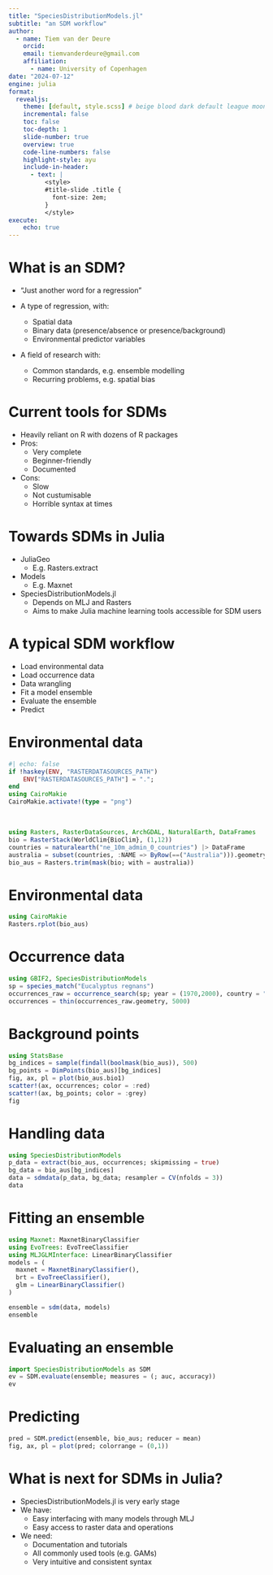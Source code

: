 ```yaml
---
title: "SpeciesDistributionModels.jl"
subtitle: "an SDM workflow"
author:
  - name: Tiem van der Deure
    orcid:
    email: tiemvanderdeure@gmail.com
    affiliation:
      - name: University of Copenhagen
date: "2024-07-12"
engine: julia
format:
  revealjs:
    theme: [default, style.scss] # beige blood dark default league moon night serif simple sky solarized
    incremental: false
    toc: false
    toc-depth: 1
    slide-number: true
    overview: true
    code-line-numbers: false
    highlight-style: ayu
    include-in-header:
      - text: |
          <style>
          #title-slide .title {
            font-size: 2em;
          }
          </style>
execute:
    echo: true
---
```


# What is an SDM?

- "Just another word for a regression"

- A type of regression, with:
  - Spatial data
  - Binary data (presence/absence or presence/background)
  - Environmental predictor variables

- A field of research with:
  - Common standards, e.g. ensemble modelling
  - Recurring problems, e.g. spatial bias


# Current tools for SDMs
- Heavily reliant on R with dozens of R packages
- Pros:
  - Very complete
  - Beginner-friendly
  - Documented
- Cons:
  - Slow
  - Not custumisable
  - Horrible syntax at times

# Towards SDMs in Julia
- JuliaGeo
  - E.g. Rasters.extract
- Models
  - E.g. Maxnet
- SpeciesDistributionModels.jl
  - Depends on MLJ and Rasters
  - Aims to make Julia machine learning tools accessible for SDM users

# A typical SDM workflow
- Load environmental data
- Load occurrence data
- Data wrangling 
- Fit a model ensemble
- Evaluate the ensemble
- Predict 

# Environmental data

```julia
#| echo: false
if !haskey(ENV, "RASTERDATASOURCES_PATH")
    ENV["RASTERDATASOURCES_PATH"] = ".";
end
using CairoMakie
CairoMakie.activate!(type = "png")
```
\
```julia
using Rasters, RasterDataSources, ArchGDAL, NaturalEarth, DataFrames
bio = RasterStack(WorldClim{BioClim}, (1,12))
countries = naturalearth("ne_10m_admin_0_countries") |> DataFrame
australia = subset(countries, :NAME => ByRow(==("Australia"))).geometry
bio_aus = Rasters.trim(mask(bio; with = australia))
```

# Environmental data
```julia
using CairoMakie
Rasters.rplot(bio_aus)
```

# Occurrence data
```julia
using GBIF2, SpeciesDistributionModels
sp = species_match("Eucalyptus regnans")
occurrences_raw = occurrence_search(sp; year = (1970,2000), country = "AU", hasCoordinate = true, limit = 2000)
occurrences = thin(occurrences_raw.geometry, 5000)

```
# Background points
```julia
using StatsBase
bg_indices = sample(findall(boolmask(bio_aus)), 500)
bg_points = DimPoints(bio_aus)[bg_indices]
fig, ax, pl = plot(bio_aus.bio1)
scatter!(ax, occurrences; color = :red)
scatter!(ax, bg_points; color = :grey)
fig
```

# Handling data
```julia
using SpeciesDistributionModels
p_data = extract(bio_aus, occurrences; skipmissing = true)
bg_data = bio_aus[bg_indices]
data = sdmdata(p_data, bg_data; resampler = CV(nfolds = 3))
data
```

# Fitting an ensemble
```julia
using Maxnet: MaxnetBinaryClassifier
using EvoTrees: EvoTreeClassifier
using MLJGLMInterface: LinearBinaryClassifier
models = (
  maxnet = MaxnetBinaryClassifier(),
  brt = EvoTreeClassifier(),
  glm = LinearBinaryClassifier()
)

ensemble = sdm(data, models)
ensemble
```

# Evaluating an ensemble
```julia
import SpeciesDistributionModels as SDM
ev = SDM.evaluate(ensemble; measures = (; auc, accuracy))
ev
```

# Predicting
```julia
pred = SDM.predict(ensemble, bio_aus; reducer = mean)
fig, ax, pl = plot(pred; colorrange = (0,1))
```

# What is next for SDMs in Julia?
- SpeciesDistributionModels.jl is very early stage
- We have:
  - Easy interfacing with many models through MLJ
  - Easy access to raster data and operations
- We need:
  - Documentation and tutorials
  - All commonly used tools (e.g. GAMs)
  - Very intuitive and consistent syntax


